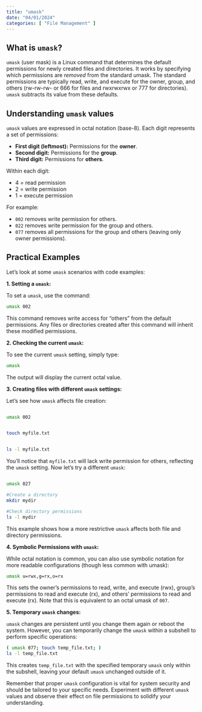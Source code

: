 ```yaml
---
title: "umask"
date: "04/01/2024"
categories: [ "File Management" ]
---
```

## What is `umask`?

`umask` (user mask) is a Linux command that determines the default permissions for newly created files and directories.  It works by specifying which permissions are *removed* from the standard umask.  The standard permissions are typically read, write, and execute for the owner, group, and others (rw-rw-rw- or 666 for files and rwxrwxrwx or 777 for directories).  `umask` subtracts its value from these defaults.

## Understanding `umask` values

`umask` values are expressed in octal notation (base-8). Each digit represents a set of permissions:

* **First digit (leftmost):**  Permissions for the **owner**.
* **Second digit:** Permissions for the **group**.
* **Third digit:** Permissions for **others**.

Within each digit:

* 4 = read permission
* 2 = write permission
* 1 = execute permission

For example:

* `002` removes write permission for others.
* `022` removes write permission for the group and others.
* `077` removes all permissions for the group and others (leaving only owner permissions).


## Practical Examples

Let's look at some `umask` scenarios with code examples:

**1. Setting a `umask`:**

To set a `umask`, use the command:

```bash
umask 002
```

This command removes write access for "others" from the default permissions.  Any files or directories created after this command will inherit these modified permissions.

**2. Checking the current `umask`:**

To see the current `umask` setting, simply type:

```bash
umask
```

The output will display the current octal value.

**3. Creating files with different `umask` settings:**

Let's see how `umask` affects file creation:

```bash

umask 002


touch myfile.txt


ls -l myfile.txt
```

You'll notice that `myfile.txt` will lack write permission for others, reflecting the `umask` setting.  Now let's try a different `umask`:

```bash

umask 027

#Create a directory
mkdir mydir

#Check directory permissions
ls -l mydir
```

This example shows how a more restrictive `umask` affects both file and directory permissions.


**4.  Symbolic Permissions with `umask`:**

While octal notation is common, you can also use symbolic notation for more readable configurations (though less common with umask):

```bash
umask u=rwx,g=rx,o=rx
```

This sets the owner's permissions to read, write, and execute (rwx), group's permissions to read and execute (rx), and others' permissions to read and execute (rx).  Note that this is equivalent to an octal umask of `007`.


**5. Temporary `umask` changes:**

`umask` changes are persistent until you change them again or reboot the system.  However, you can temporarily change the `umask` within a subshell to perform specific operations:

```bash
( umask 077; touch temp_file.txt; )
ls -l temp_file.txt
```

This creates `temp_file.txt` with the specified temporary `umask` only within the subshell, leaving your default `umask` unchanged outside of it.



Remember that proper `umask` configuration is vital for system security and should be tailored to your specific needs.  Experiment with different `umask` values and observe their effect on file permissions to solidify your understanding.

